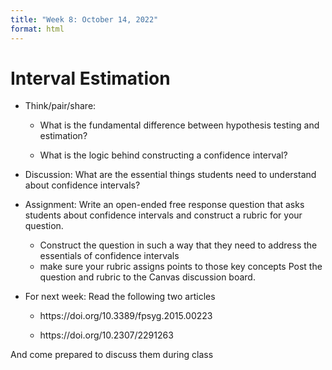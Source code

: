 ```yaml
---
title: "Week 8: October 14, 2022"
format: html
---
```


# Interval Estimation

- Think/pair/share:
    - What is the fundamental difference between hypothesis testing and estimation?

    - What is the logic behind constructing a confidence interval?


- Discussion: What are the essential things students need to understand about confidence intervals?

- Assignment: Write an open-ended free response question that asks students about confidence intervals and construct a rubric for your question. 
    - Construct the question in such a way that they need to address the essentials of confidence intervals
    - make sure your rubric assigns points to those key concepts
Post the question and rubric to the Canvas discussion board.



- For next week: Read the following two articles

    - https://doi.org/10.3389/fpsyg.2015.00223
    
    - https://doi.org/10.2307/2291263

And come prepared to discuss them during class
